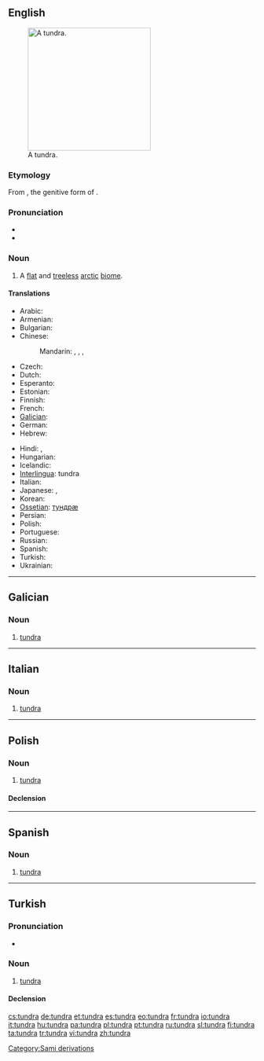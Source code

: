 {{was wotd|2006|December|24}}
{{also|Tundra}}
==English==
{{wikipedia}}
[[Image:Wrangel Island tundra.jpg|thumb|250px|A tundra.]]

===Etymology===
From {{etyl|sjd}} {{term||tū̄ndra}}, the genitive form of {{term|тӯндар||treeless plain|tr=tūndar|sc=Cyrl}}.

===Pronunciation===
* {{IPA|/ˈtʌndɹə/}}
* {{audio|en-us-tundra.ogg|Audio (US)}}

===Noun===
{{en-noun}}

# A [[flat]] and [[treeless]] [[arctic]] [[biome]].

====Translations====
{{trans-top|flat treeless arctic region}}
* Arabic: {{t|ar|تندرا|f|tr=túndraa}}
* Armenian: {{t-|hy|տունդրա|tr=tundra}}
* Bulgarian: {{t-|bg|тундра|f|tr=túndra}}
* Chinese:
*: Mandarin: {{t|cmn|凍原|sc=Hani}},  {{t|cmn|冻原|tr=dòngyuán|sc=Hani}},  {{qualifier|permafrost}} {{t|cmn|凍土層|sc=Hani}},  {{t|cmn|冻土层|tr=dòngtǔcéng|sc=Hani}}
* Czech: {{t+|cs|tundra|f}}
* Dutch: {{t|nl|toendra}}
* Esperanto: {{t-|eo|tundro|xs=Esperanto}}
* Estonian: {{t+|et|tundra}}
* Finnish: {{t+|fi|tundra}}
* French: {{t+|fr|toundra|f}}
* [[Galician]]: {{t-|gl|tundra|f|xs=Galician}}
* German: {{t+|de|Tundra|f}}
* Hebrew: {{t+|he|טונדרה|f|alt=טוּנְדְרָה}}
{{trans-mid}}
* Hindi: {{t|hi|टुंड्रा|tr=ṭuṇḍrā|xs=Hindi}}, {{t|hi|तुन्द्रा|tr=tundrā|xs=Hindi}}
* Hungarian: {{t+|hu|tundra}}
* Icelandic: {{t+|is|freðmýri|f}}
* [[Interlingua]]: tundra
* Italian: {{t+|it|tundra|f}}
* Japanese: {{t-|ja|ツンドラ|tr=tsundora}},  {{t|ja|凍原|tr=とうげん, tōgen}}
* Korean: {{t+|ko|툰드라|tr=tundeura|sc=Hang}}
* [[Ossetian]]: [[тундрæ]]
* Persian: {{t|fa|توندرا|tr=tundra}}
* Polish: {{t+|pl|tundra|f}}
* Portuguese: {{t+|pt|tundra|f}}
* Russian: {{t+|ru|тундра|f|tr=túndra}}
* Spanish: {{t+|es|tundra|f}}
* Turkish: {{t+|tr|tundra}}
* Ukrainian: {{t-|uk|тундра|f|tr=túndra|xs=Ukrainian}}
{{trans-bottom}}

[[Category:Sami derivations]]

----

==Galician==

===Noun===
{{gl-noun|f}}

# [[#English|tundra]]

----

==Italian==

===Noun===
{{it-noun|tundr|f|a|e}}

# [[#English|tundra]]

----

==Polish==
{{wikipedia|lang=pl}}

===Noun===
{{infl|pl|noun|g=f}}

# [[#English|tundra]]

====Declension====
{{pl-decl-noun-f|tund|r}}

----

==Spanish==
{{wikipedia|lang=es}}

===Noun===
{{es-noun-f}}

# [[#English|tundra]]

----

==Turkish==

===Pronunciation===
* {{IPA|tundɾa|lang=tr}}

===Noun===
{{tr-noun|yı|lar}}

# [[tundra]]

====Declension====
{{tr-noun-v|a|d}}
{{tr-poss-v-aı}}

[[cs:tundra]]
[[de:tundra]]
[[et:tundra]]
[[es:tundra]]
[[eo:tundra]]
[[fr:tundra]]
[[io:tundra]]
[[it:tundra]]
[[hu:tundra]]
[[pa:tundra]]
[[pl:tundra]]
[[pt:tundra]]
[[ru:tundra]]
[[sl:tundra]]
[[fi:tundra]]
[[ta:tundra]]
[[tr:tundra]]
[[vi:tundra]]
[[zh:tundra]]